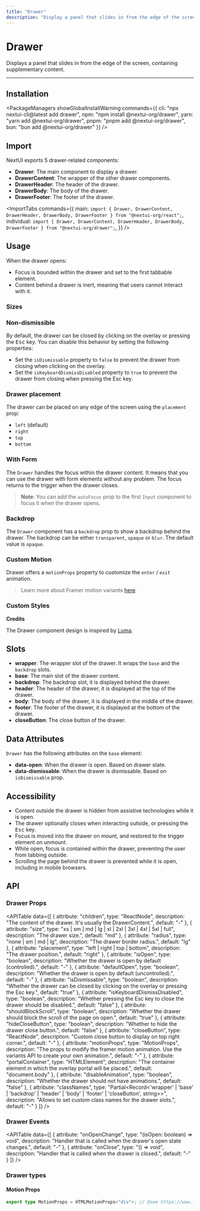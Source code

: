 ```yaml
---
title: "Drawer"
description: "Display a panel that slides in from the edge of the screen, containing supplementary content."
---
```



# Drawer

Displays a panel that slides in from the edge of the screen, containing supplementary content.

<ComponentLinks component="drawer" reactAriaHook="useModal" />

---

<CarbonAd/>

## Installation

<PackageManagers
  showGlobalInstallWarning
  commands={{
    cli: "npx nextui-cli@latest add drawer",
    npm: "npm install @nextui-org/drawer",
    yarn: "yarn add @nextui-org/drawer",
    pnpm: "pnpm add @nextui-org/drawer",
    bun: "bun add @nextui-org/drawer"
  }}
/>

## Import

NextUI exports 5 drawer-related components:

- **Drawer**: The main component to display a drawer.
- **DrawerContent**: The wrapper of the other drawer components.
- **DrawerHeader**: The header of the drawer.
- **DrawerBody**: The body of the drawer.
- **DrawerFooter**: The footer of the drawer.

<ImportTabs
  commands={{
    main: `import {
    Drawer,
    DrawerContent,
    DrawerHeader,
    DrawerBody,
    DrawerFooter
} from "@nextui-org/react";`,
    individual:
      `import {
    Drawer,
    DrawerContent,
    DrawerHeader,
    DrawerBody,
    DrawerFooter
} from "@nextui-org/drawer";`,
  }}
/>

## Usage

When the drawer opens:

- Focus is bounded within the drawer and set to the first tabbable element.
- Content behind a drawer is inert, meaning that users cannot interact with it.

<CodeDemo title="Usage" files={drawerContent.usage} />

### Sizes

<CodeDemo title="Sizes" files={drawerContent.sizes} />

### Non-dismissible

By default, the drawer can be closed by clicking on the overlay or pressing the <Kbd>Esc</Kbd> key.
You can disable this behavior by setting the following properties:

- Set the `isDismissable` property to `false` to prevent the drawer from closing when clicking on the overlay.
- Set the `isKeyboardDismissDisabled` property to `true` to prevent the drawer from closing when pressing the Esc key.

<CodeDemo title="Non-dissmissible" files={drawerContent.nonDismissable} />

### Drawer placement

The drawer can be placed on any edge of the screen using the `placement` prop:
- `left` (default)
- `right`
- `top`
- `bottom`

<CodeDemo title="Placement" files={drawerContent.placement} />

### With Form

The `Drawer` handles the focus within the drawer content. It means that you can use the drawer with
form elements without any problem. The focus returns to the trigger when the drawer closes.

<CodeDemo title="With Form" files={drawerContent.form} />

> **Note**: You can add the `autoFocus` prop to the first `Input` component to focus it when the drawer opens.

### Backdrop

The `Drawer` component has a `backdrop` prop to show a backdrop behind the drawer. The backdrop can be
either `transparent`, `opaque` or `blur`. The default value is `opaque`.

<CodeDemo title="Backdrop" files={drawerContent.backdrop} />

### Custom Motion

Drawer offers a `motionProps` property to customize the `enter` / `exit` animation.

<CodeDemo title="Custom Motion" files={drawerContent.customMotion} />

> Learn more about Framer motion variants [here](https://www.framer.com/motion/animation/#variants).

### Custom Styles

<CodeDemo title="Custom Styles" files={drawerContent.customStyles} />

<b>Credits</b>

The Drawer component design is inspired by [Luma](https://x.com/LumaHQ).


## Slots

- **wrapper**: The wrapper slot of the drawer. It wraps the `base` and the `backdrop` slots.
- **base**: The main slot of the drawer content.
- **backdrop**: The backdrop slot, it is displayed behind the drawer.
- **header**: The header of the drawer, it is displayed at the top of the drawer.
- **body**: The body of the drawer, it is displayed in the middle of the drawer.
- **footer**: The footer of the drawer, it is displayed at the bottom of the drawer.
- **closeButton**: The close button of the drawer.

## Data Attributes

`Drawer` has the following attributes on the `base` element:

- **data-open**:
  When the drawer is open. Based on drawer state.
- **data-dismissable**:
  When the drawer is dismissable. Based on `isDismissable` prop.

<Spacer y={4} />

## Accessibility

- Content outside the drawer is hidden from assistive technologies while it is open.
- The drawer optionally closes when interacting outside, or pressing the <Kbd>Esc</Kbd> key.
- Focus is moved into the drawer on mount, and restored to the trigger element on unmount.
- While open, focus is contained within the drawer, preventing the user from tabbing outside.
- Scrolling the page behind the drawer is prevented while it is open, including in mobile browsers.

<Spacer y={4} />

## API

### Drawer Props

<APITable
  data={[
    {
      attribute: "children",
      type: "ReactNode",
      description: "The content of the drawer. It's usually the DrawerContent.",
      default: "-"
    },
    {
      attribute: "size",
      type: "xs | sm | md | lg | xl | 2xl | 3xl | 4xl | 5xl | full",
      description: "The drawer size.",
      default: "md"
    },
    {
      attribute: "radius",
      type: "none | sm | md | lg",
      description: "The drawer border radius.",
      default: "lg"
    },
    {
      attribute: "placement",
      type: "left | right | top | bottom",
      description: "The drawer position.",
      default: "right"
    },
    {
      attribute: "isOpen",
      type: "boolean",
      description: "Whether the drawer is open by default (controlled).",
      default: "-"
    },
    {
      attribute: "defaultOpen",
      type: "boolean",
      description: "Whether the drawer is open by default (uncontrolled).",
      default: "-"
    },
    {
      attribute: "isDismissable",
      type: "boolean",
      description: "Whether the drawer can be closed by clicking on the overlay or pressing the Esc key.",
      default: "true"
    },
    {
      attribute: "isKeyboardDismissDisabled",
      type: "boolean",
      description: "Whether pressing the Esc key to close the drawer should be disabled.",
      default: "false"
    },
    {
      attribute: "shouldBlockScroll",
      type: "boolean",
      description: "Whether the drawer should block the scroll of the page on open.",
      default: "true"
    },
    {
      attribute: "hideCloseButton",
      type: "boolean",
      description: "Whether to hide the drawer close button.",
      default: "false"
    },
    {
      attribute: "closeButton",
      type: "ReactNode",
      description: "Custom close button to display on top right corner.",
      default: "-"
    },
    {
      attribute: "motionProps",
      type: "MotionProps",
      description: "The props to modify the framer motion animation. Use the variants API to create your own animation.",
      default: "-"
    },
    {
      attribute: "portalContainer",
      type: "HTMLElement",
      description: "The container element in which the overlay portal will be placed.",
      default: "document.body"
    },
    {
      attribute: "disableAnimation",
      type: "boolean",
      description: "Whether the drawer should not have animations.",
      default: "false"
    },
    {
      attribute: "classNames",
      type: "Partial<Record<'wrapper' | 'base' | 'backdrop' | 'header' | 'body' | 'footer' | 'closeButton', string>>",
      description: "Allows to set custom class names for the drawer slots.",
      default: "-"
    }
  ]}
/>

### Drawer Events

<APITable
  data={[
    {
      attribute: "onOpenChange",
      type: "(isOpen: boolean) => void",
      description: "Handler that is called when the drawer's open state changes.",
      default: "-"
    },
    {
      attribute: "onClose",
      type: "() => void",
      description: "Handler that is called when the drawer is closed.",
      default: "-"
    }
  ]}
/>

<Spacer y={4} />

### Drawer types

#### Motion Props

```ts
export type MotionProps = HTMLMotionProps<"div">; // @see https://www.framer.com/motion/
```

